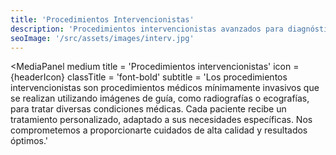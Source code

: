 ```yaml
---
title: 'Procedimientos Intervencionistas'
description: 'Procedimientos intervencionistas avanzados para diagnósticos y tratamientos mínimamente invasivos en nuestra clínica de corta estancia'
seoImage: '/src/assets/images/interv.jpg'
---
```



<MediaPanel
  medium
  title = 'Procedimientos intervencionistas'
  icon = {headerIcon}
  classTitle = 'font-bold'
  subtitle = 'Los procedimientos intervencionistas son procedimientos médicos mínimamente invasivos que se realizan utilizando imágenes de guía, como radiografías o ecografías, para tratar diversas condiciones médicas. Cada paciente recibe un tratamiento personalizado, adaptado a sus necesidades específicas. Nos comprometemos a proporcionarte cuidados de alta calidad y resultados óptimos.'
  >
</MediaPanel>
<GreatList
  list = {[
    {
      title: 'Menor Invasividad',
      subtitle: 'Minimiza el daño a los tejidos circundantes y reduce el riesgo de complicaciones.'
    },
    {
      title: 'Recuperación rápida',
      subtitle: 'La naturaleza mínimamente invasiva de estos procedimientos generalmente permite una recuperación más rápida en comparación con la cirugía tradicional.'
    },
    {
      title: 'Menor Dolor',
      subtitle: 'Reducción significativa del dolor postoperatorio.'
    },
    {
      title: 'Alta Precisión',
      subtitle: 'Utilización de imágenes avanzadas para una mayor precisión en el tratamiento.'
    }
  ]}
/>
